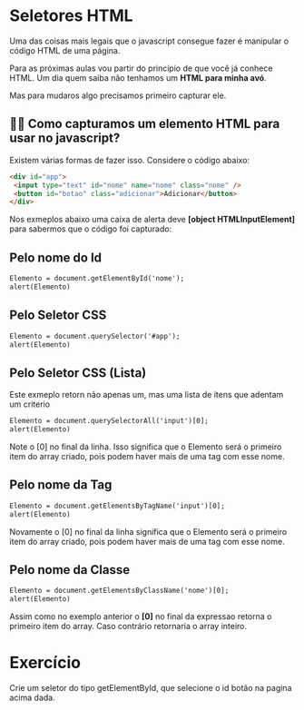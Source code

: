 Seletores HTML
==============

Uma das coisas mais legais que o javascript consegue fazer é manipular o código HTML de uma página.

Para as próximas aulas vou partir do princípio de que você já conhece HTML. Um dia quem saiba não tenhamos um **HTML para minha avó**.

Mas para mudaros algo precisamos primeiro capturar ele. 


👵🏻 Como capturamos um elemento HTML para usar no javascript?
----------------------------------------------------------------

Existem várias formas de fazer isso. Considere o código abaixo:

```html
<div id="app">
 <input type="text" id="nome" name="nome" class="nome" />
 <button id="botao" class="adicionar">Adicionar</button>
</div>
```
Nos exmeplos abaixo uma caixa de alerta deve **[object HTMLInputElement]** para sabermos que o código foi capturado:

Pelo nome do Id
------------------

```html
Elemento = document.getElementById('nome');
alert(Elemento)
```

Pelo Seletor CSS
--------------------

```html
Elemento = document.querySelector('#app');
alert(Elemento)
```

Pelo Seletor CSS (Lista)
-----------------------

Este exmeplo retorn não apenas um, mas uma lista de itens que adentam um criterio

```html
Elemento = document.querySelectorAll('input')[0];
alert(Elemento)
```

Note o [0] no final da linha. Isso significa que o Elemento será o primeiro item do array criado, pois podem haver mais de uma tag com esse nome.


Pelo nome da Tag
-----------------

```html
Elemento = document.getElementsByTagName('input')[0];
alert(Elemento)
```
Novamente o [0] no final da linha significa que o Elemento será o primeiro item do array criado, pois podem haver mais de uma tag com esse nome.

Pelo nome da Classe
--------------------

```html
Elemento = document.getElementsByClassName('nome')[0];
alert(Elemento)
```

Assim como no exemplo anterior o **[0]** no final da expressao retorna o primeiro item do array. Caso contrário retornaria o array inteiro.

Exercício
===========

Crie um seletor do tipo getElementById, que selecione o id botão na pagina acima dada.
